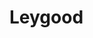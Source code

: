 
# Leygood
<ProjectDetails
  region="Reach"
  house="House Leygood"
  type="Castle"
  status="Abandoned"
  warp="/warp leygood"
  projectLead="Contra"
  dateStarted="2015-03-24T07:00:00+00:00"
  dateCompleted="2015-03-24T07:00:00+00:00"
/>
